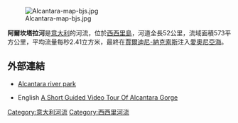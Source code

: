 [[Image:Alcantara-map-bjs.jpg|right]]

'''阿爾坎塔拉河'''是[[意大利|意大利]]的河流，位於[[西西里島|西西里島]]，河道全長52公里，流域面積573平方公里，平均流量每秒2.41立方米，最終在[[賈爾迪尼-納克索斯|賈爾迪尼-納克索斯]]注入[[愛奧尼亞海|愛奧尼亞海]]。

==外部連結==
*{{it icon}} [http://www.parcoalcantara.it Alcantara river park] {{Wayback|url=http://www.parcoalcantara.it/ |date=20110719162933 }}
*English [https://web.archive.org/web/20110905071743/http://www.giannihouse.com/Alcantara-Gorge-hostel-information A Short Guided Video Tour Of Alcantara Gorge]

{{coord|37|49|N|15|16|E|display=title|region:IT_type:river_source:GNS-enwiki}}

{{Italy-geo-stub}}
[[Category:意大利河流|Category:意大利河流]]
[[Category:西西里河流|Category:西西里河流]]